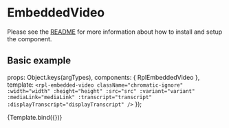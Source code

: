 
<Meta title="Molecules/EmbeddedVideo" />

# EmbeddedVideo
Please see the [README](https://github.com/dpc-sdp/ripple/blob/master/packages/components/Molecules/EmbeddedVideo/README.md) for more information about how to install and setup the component.

## Basic example

  props: Object.keys(argTypes),
  components: { RplEmbeddedVideo },
  template: `
    <rpl-embedded-video
      className="chromatic-ignore"
      :width="width"
      :height="height"
      :src="src"
      :variant="variant"
      :mediaLink="mediaLink"
      :transcript="transcript"
      :displayTranscript="displayTranscript"
    />
  `
});

<Canvas>
  <Story
    name="EmbeddedVideo"
    argTypes={{
      variant: {
        control: {
          type: 'select',
          options: ['full', 'link']
        }
      },
      mediaLink: {
        control: {
          type: 'object'
        }
      }
    }}
    args={{
      width: '854',
      height: '480',
      src: 'https://www.youtube.com/embed/bSlnfyGTiss',
      variant: 'full',
      mediaLink: { text: 'View transcript', url: '#' },
      transcript: 'Sed ut perspiciatis unde omnis iste natus error sit voluptatem accusantium doloremque laudantium, totam rem aperiam, eaque ipsa quae ab illo inventore veritatis et quasi architecto beatae vitae dicta sunt explicabo. Nemo enim ipsam voluptatem quia voluptas sit aspernatur aut odit aut fugit, sed quia consequuntur magni dolores eos qui ratione voluptatem sequi nesciunt. Neque porro quisquam est, qui dolorem ipsum quia dolor sit amet, consectetur, adipisci velit, sed quia non numquam eius modi tempora incidunt ut labore et dolore magnam aliquam quaerat voluptatem. Ut enim ad minima veniam, quis nostrum exercitationem ullam corporis suscipit laboriosam, nisi ut aliquid ex ea commodi consequatur? Quis autem vel eum iure reprehenderit qui in ea voluptate velit esse quam nihil molestiae consequatur, vel illum qui dolorem eum fugiat quo voluptas nulla pariatur?',
      displayTranscript: false
    }}
  >
    {Template.bind({})}
  </Story>
</Canvas>

<ArgsTable of={RplEmbeddedVideo} />

